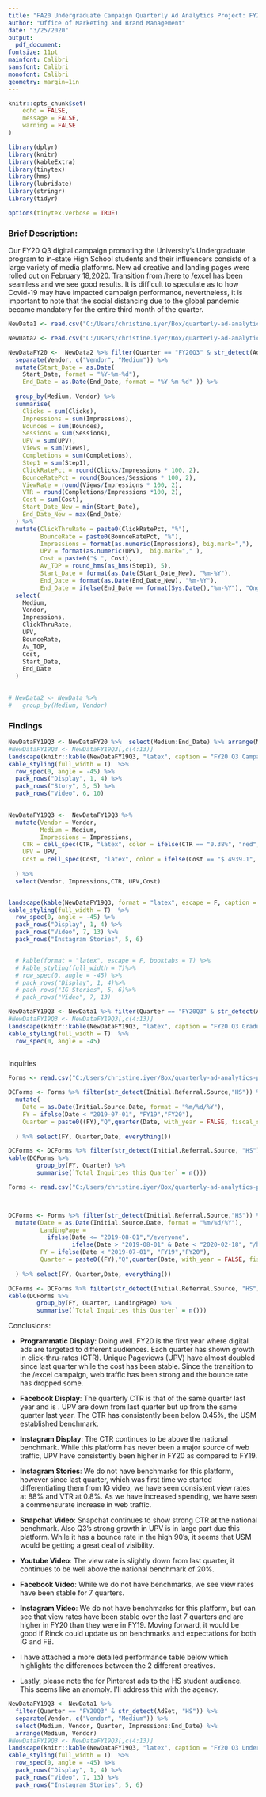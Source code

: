 ```yaml
---
title: "FA20 Undergraduate Campaign Quarterly Ad Analytics Project: FY20 Q3"
author: "Office of Marketing and Brand Management"
date: "3/25/2020"
output:
  pdf_document:
fontsize: 11pt
mainfont: Calibri
sansfont: Calibri
monofont: Calibri
geometry: margin=1in
---
```





```r
knitr::opts_chunk$set(
	echo = FALSE,
	message = FALSE,
	warning = FALSE
)
```

```r
library(dplyr)
library(knitr)
library(kableExtra)
library(tinytex)
library(hms)
library(lubridate)
library(stringr)
library(tidyr)
```


```r
options(tinytex.verbose = TRUE)
```

### Brief Description:

Our FY20 Q3 digital campaign promoting the University's Undergraduate program to in-state High School students and their influencers consists of a large variety of media platforms. New ad creative and landing pages were rolled out on February 18,2020. Transition from /here to /excel has been seamless and we see good results. It is difficult to speculate as to how Covid-19 may have impacted campaign performance, nevertheless, it is important to note that the social distancing due to the global pandemic became mandatory for the entire third month of the quarter. 


```r
NewData1 <- read.csv("C:/Users/christine.iyer/Box/quarterly-ad-analytics-projects/Flowchart.csv", header = T, stringsAsFactors = F)
```

```r
NewData2 <- read.csv("C:/Users/christine.iyer/Box/quarterly-ad-analytics-projects/FlowchartHS_V2.csv",header = T, stringsAsFactors = F)
```


```r
NewDataFY20 <-  NewData2 %>% filter(Quarter == "FY20Q3" & str_detect(AdSet, "UG")) %>%  
  separate(Vendor, c("Vendor", "Medium")) %>% 
  mutate(Start_Date = as.Date(
    Start_Date, format = "%Y-%m-%d"), 
    End_Date = as.Date(End_Date, format = "%Y-%m-%d" )) %>% 
  
  group_by(Medium, Vendor) %>% 
  summarise(
    Clicks = sum(Clicks), 
    Impressions = sum(Impressions), 
    Bounces = sum(Bounces), 
    Sessions = sum(Sessions), 
    UPV = sum(UPV),
    Views = sum(Views),
    Completions = sum(Completions),
    Step1 = sum(Step1),
    ClickRatePct = round(Clicks/Impressions * 100, 2),
    BounceRatePct = round(Bounces/Sessions * 100, 2),
    ViewRate = round(Views/Impressions * 100, 2),
    VTR = round(Completions/Impressions *100, 2),
    Cost = sum(Cost),
    Start_Date_New = min(Start_Date),
    End_Date_New = max(End_Date)
  ) %>% 
  mutate(ClickThruRate = paste0(ClickRatePct, "%"),
         BounceRate = paste0(BounceRatePct, "%"),
         Impressions = format(as.numeric(Impressions), big.mark=","), 
         UPV = format(as.numeric(UPV),  big.mark="," ),
         Cost = paste0("$ ", Cost),
         Av_TOP = round_hms(as_hms(Step1), 5), 
         Start_Date = format(as.Date(Start_Date_New), "%m-%Y"), 
         End_Date = format(as.Date(End_Date_New), "%m-%Y"), 
         End_Date = ifelse(End_Date == format(Sys.Date(),"%m-%Y"), "Ongoing", End_Date)) %>% 
  select(
    Medium, 
    Vendor, 
    Impressions, 
    ClickThruRate, 
    UPV, 
    BounceRate, 
    Av_TOP, 
    Cost,
    Start_Date, 
    End_Date
  )
  
```


```r
# NewData2 <- NewData %>% 
#   group_by(Medium, Vendor)
```

### Findings

```r
NewDataFY19Q3 <- NewDataFY20 %>%  select(Medium:End_Date) %>% arrange(Medium, Vendor)
#NewDataFY19Q3 <- NewDataFY19Q3[,c(4:13)]
landscape(knitr::kable(NewDataFY19Q3, "latex", caption = "FY20 Q3 Campaign Review: Transfer Degree", booktabs = T))%>%
kable_styling(full_width = T)  %>%
  row_spec(0, angle = -45) %>%
  pack_rows("Display", 1, 4) %>%
  pack_rows("Story", 5, 5) %>%
  pack_rows("Video", 6, 10)
  
```

```r
NewDataFY19Q3 <-  NewDataFY19Q3 %>%
  mutate(Vendor = Vendor, 
         Medium = Medium,
         Impressions = Impressions,
    CTR = cell_spec(CTR, "latex", color = ifelse(CTR == "0.38%", "red", "black")),
    UPV = UPV, 
    Cost = cell_spec(Cost, "latex", color = ifelse(Cost == "$ 4939.1", "red", "black"))
    
  ) %>%
  select(Vendor, Impressions,CTR, UPV,Cost)


landscape(kable(NewDataFY19Q3, format = "latex", escape = F, caption = "FY20 Q3 Graduate Campaign Targeting All Audiences", booktabs = T))%>%
kable_styling(full_width = T)  %>%
  row_spec(0, angle = -45) %>%
  pack_rows("Display", 1, 4) %>%
  pack_rows("Video", 7, 13) %>%
  pack_rows("Instagram Stories", 5, 6) 


  # kable(format = "latex", escape = F, booktabs = T) %>%
  # kable_styling(full_width = T)%>%
  # row_spec(0, angle = -45) %>%
  # pack_rows("Display", 1, 4)%>%
  # pack_rows("IG Stories", 5, 6)%>%
  # pack_rows("Video", 7, 13)
```


```r
NewDataFY19Q3 <- NewData1 %>% filter(Quarter == "FY20Q3" & str_detect(AdSet, "FA21_UG_IN_PIN_DISP_BR")) %>%  separate(Vendor, c("Vendor", "Medium")) %>% select(Medium, Vendor, Quarter, Impressions:End_Date) %>% arrange(Medium, Vendor)
#NewDataFY19Q3 <- NewDataFY19Q3[,c(4:13)]
landscape(knitr::kable(NewDataFY19Q3, "latex", caption = "FY20 Q3 Graduate Campaign Targeting All Audiences", booktabs = T))%>%
kable_styling(full_width = T)  %>%
  row_spec(0, angle = -45) 
  
```

Inquiries

```r
Forms <- read.csv("C:/Users/christine.iyer/Box/quarterly-ad-analytics-projects/ThankYouFormCompletions.csv", header = T, stringsAsFactors = F)

DCForms <- Forms %>% filter(str_detect(Initial.Referral.Source,"HS")) %>% 
  mutate(
    Date = as.Date(Initial.Source.Date, format = "%m/%d/%Y"),
    FY = ifelse(Date < "2019-07-01", "FY19","FY20"), 
    Quarter = paste0((FY),"Q",quarter(Date, with_year = FALSE, fiscal_start = 7))
    
  ) %>% select(FY, Quarter,Date, everything())

DCForms <- DCForms %>% filter(str_detect(Initial.Referral.Source, "HS"), str_detect(Quarter, "3"))
kable(DCForms %>%  
        group_by(FY, Quarter) %>% 
        summarise(`Total Inquiries this Quarter` = n()))
```


```r
Forms <- read.csv("C:/Users/christine.iyer/Box/quarterly-ad-analytics-projects/ThankYouFormCompletions.csv", header = T, stringsAsFactors = F)



DCForms <- Forms %>% filter(str_detect(Initial.Referral.Source,"HS")) %>% 
  mutate(Date = as.Date(Initial.Source.Date, format = "%m/%d/%Y"),
         LandingPage = 
           ifelse(Date <= "2019-08-01","/everyone",
                  ifelse(Date > "2019-08-01" & Date < "2020-02-18", "/here", "/excel")),
         FY = ifelse(Date < "2019-07-01", "FY19","FY20"), 
         Quarter = paste0((FY),"Q",quarter(Date, with_year = FALSE, fiscal_start = 7))
    
  ) %>% select(FY, Quarter,Date, everything())

DCForms <- DCForms %>% filter(str_detect(Initial.Referral.Source, "HS"), str_detect(Quarter, "3"))
kable(DCForms %>%  
        group_by(FY, Quarter, LandingPage) %>% 
        summarise(`Total Inquiries this Quarter` = n()))
```

Conclusions:

* __Programmatic Display__: Doing well. FY20 is the first year where digital ads are targeted to different audiences. Each quarter has shown growth in click-thru-rates (CTR). Unique Pageviews (UPV) have almost doubled since last quarter while the cost has been stable. Since the transition to the /excel campaign, web traffic has been strong and the bounce rate has dropped some. 


* __Facebook Display__: The quarterly CTR is \textcolor{red}{below} that of the same quarter last year and is \textcolor{red}{slightly down this quarter to from Q2}. UPV are down from last quarter but up from the same quarter last year. The CTR has consistently been below 0.45%, the USM established benchmark. 

* __Instagram Display__: The  CTR continues to be above the national benchmark. While this platform has never been a major source of web traffic, UPV have consistently been higher in FY20 as compared to FY19.

* __Instagram Stories__: We do not have benchmarks for this platform, however since last quarter, which was first time we started differentiating them from IG video, we have seen consistent view rates at 88%  and VTR at 0.8%. As we have increased spending, we have seen a commensurate increase in web traffic.

* __Snapchat Video__: Snapchat continues to show strong CTR at the national benchmark. Also Q3's strong growth in UPV is in large part due this platform. While it has a bounce rate in the high 90's, it seems that USM would be getting a great deal of visibility.

* __Youtube Video__: The view rate is slightly down from last quarter, it continues to be well above the national benchmark of 20%.

* __Facebook Video__: While we do not have benchmarks, we see view rates have been stable for 7 quarters. 

* __Instagram Video__: We do not have benchmarks for this platform, but can see that view rates have been stable over the last 7 quarters and are higher in FY20 than they were in FY19. Moving forward, it would be good if Rinck could update us on benchmarks and expectations for both IG and FB.

* I have attached a more detailed performance table below which highlights the differences between the 2 different creatives. 

* Lastly, please note the \textcolor{red}{100 percent bounce rate and zero minutes average time-on-page} for Pinterest ads to the HS student audience. This seems like an anomoly. I'll address this with the agency. 


```r
NewDataFY19Q3 <- NewData1 %>% 
  filter(Quarter == "FY20Q3" & str_detect(AdSet, "HS")) %>%
  separate(Vendor, c("Vendor", "Medium")) %>% 
  select(Medium, Vendor, Quarter, Impressions:End_Date) %>% 
  arrange(Medium, Vendor)
#NewDataFY19Q3 <- NewDataFY19Q3[,c(4:13)]
landscape(knitr::kable(NewDataFY19Q3, "latex", caption = "FY20 Q3 Undergraduate Campaign Targeting In-State High School Students and their Influencers", booktabs = T))%>%
kable_styling(full_width = T)  %>%
  row_spec(0, angle = -45) %>%
  pack_rows("Display", 1, 4) %>%
  pack_rows("Video", 7, 13) %>%
  pack_rows("Instagram Stories", 5, 6) 
  
```




